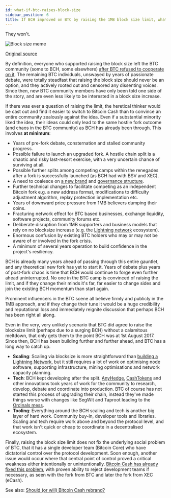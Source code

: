 ```yaml
---
id: what-if-btc-raises-block-size
sidebar_position: 6
title: If BCH improved on BTC by raising the 1MB block size limit, what if BTC does the same?
---
```



They won't.

<img src={blocksizememe} alt="Block size meme" />

[Original source](https://twitter.com/TheBCHPodcast/status/1531674841417502723)

By definition, everyone who supported raising the block size left the BTC community (some to BCH, some elsewhere) [after BTC refused to cooperate on it](/start#episode-8-of-10-bitcoin-cash). The remaining BTC individuals, unswayed by years of passionate debate, were totally steadfast that raising the block size should never be an option, and they actively rooted out and censored any dissenting voices. Since then, new BTC community members have only been told one side of the story, and are even less likely to be interested in a block size increase.

If there was ever a question of raising the limit, the heretical thinker would be cast out and find it easier to switch to Bitcoin Cash than to convince an entire community zealously against the idea. Even if a substantial minority liked the idea, their ideas could only lead to the same hostile fork outcome (and chaos in the BTC community) as BCH has already been through. This involves **at minimum**:

- Years of pre-fork debate, consternation and stalled community progress.
- Possible failure to launch an upgraded fork. A hostile chain split is a chaotic and risky last-resort exercise, with a very uncertain chance of surviving at all.
- Possible further splits among competing camps within the renegades after a fork is successfully launched (as BCH had with BSV and XEC).
- A need to coalesce on [a new brand](/faqs/BCH/will-bitcoin-cash-rebrand) and [governance structure](/faqs/BCH/how-does-BCH-governance-work).
- Further technical changes to facilitate competing as an independent Bitcoin fork e.g. a new address format, modifications to difficulty adjustment algorithm, replay protection implementation etc.
- Years of downward price pressure from 1MB believers dumping their coins.
- Fracturing network effect for BTC based businesses, exchange liquidity, software projects, community forums etc.
- Deliberate disruption from 1MB supporters and business models that rely on no blocksize increase (e.g. the [Lightning network](/faqs/BCH-vs-BTC/what-about-lightning-network) ecosystem).
- Enormous confusion by existing BTC holders who may or may not be aware of or involved in the fork crisis.
- A minimum of several years operation to build confidence in the project's resiliency.

BCH is already many years ahead of passing through this entire gauntlet, and any theoretical new fork has yet to start it. Years of debate plus years of post-fork chaos is time that BCH would continue to forge even further ahead uninterrupted. No one in the BTC camp is convinced of raising the limit, and if they change their minds it's far, far easier to change sides and join the existing BCH momentum than start again.

Prominent influencers in the BTC scene all believe firmly and publicly in the 1MB approach, and if they change their tune it would be a huge credibility and reputational loss and immediately reignite discussion that perhaps BCH has been right all along.

Even in the very, very unlikely scenario that BTC did agree to raise the blocksize limit (perhaps due to a surging BCH) without a calamitous meltdown, that only gets them to the point BCH was at 1st August 2017. Since then, BCH has been building further and further ahead, and BTC has a long way to catch up.

- **Scaling**: Scaling via blocksize is more straightforward than [building a Lightning Network](/faqs/BCH-vs-BTC/what-about-lightning-network), but it still requires a lot of work on optimising node software, supporting infrastructure, mining optimisations and network capacity planning.
- **Tech**: BCH kept developing after the split. [AnyHedge](/faqs/Tech/what-is-anyhedge), [CashTokens](/faqs/Tech/what-is-cashtokens) and other innovations took years of work for the community to research, develop, debate and coordinate into production. BTC of course has not started this process of upgrading their chain, instead they've made things worse with changes like SegWit and Taproot leading to the [Ordinals mess](/docs/71).
- **Tooling**: Everything around the BCH scaling and tech is another big layer of hard work. Community buy-in, developer tools and libraries. Scaling and tech require work above and beyond the protocol level, and that work isn't quick or cheap to coordinate in a decentralised ecosystem.

Finally, raising the block size limit does not fix the underlying social problem of BTC, that it has a single developer team (Bitcoin Core) who have dictatorial control over the protocol development. Soon enough, another issue would occur where that central point of control proved a critical weakness either intentionally or unintentionally. [Bitcoin Cash has already fixed this problem](/faqs/BCH/how-does-BCH-governance-work), with proven ability to reject development teams if necessary, as seen with the fork from BTC and later the fork from XEC (eCash).

See also: [Should (or will) Bitcoin Cash rebrand?](/faqs/BCH/will-bitcoin-cash-rebrand)
